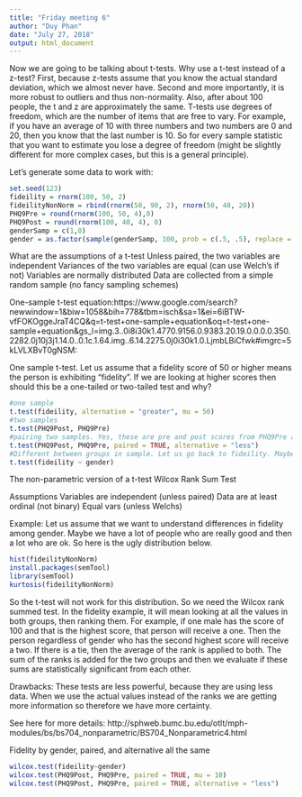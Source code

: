 ```yaml
---
title: "Friday meeting 6"
author: "Duy Phan"
date: "July 27, 2018"
output: html_document
---
```

Now we are going to be talking about t-tests. Why use a t-test instead of a z-test? First, because z-tests assume that you know the actual standard deviation, which we almost never have. Second and more importantly, it is more robust to outliers and thus non-normality. Also, after about 100 people, the t and z are approximately the same. T-tests use degrees of freedom, which are the number of items that are free to vary. For example, if you have an average of 10 with three numbers and two numbers are 0 and 20, then you know that the last number is 10. So for every sample statistic that you want to estimate you lose a degree of freedom (might be slightly different for more complex cases, but this is a general principle).

Let's generate some data to work with:

```r
set.seed(123)
fideility = rnorm(100, 50, 2)
fideilityNonNorm = rbind(rnorm(50, 90, 2), rnorm(50, 40, 20))
PHQ9Pre = round(rnorm(100, 50, 4),0)
PHQ9Post = round(rnorm(100, 40, 4), 0)
genderSamp = c(1,0)
gender = as.factor(sample(genderSamp, 100, prob = c(.5, .5), replace = TRUE))
```
What are the assumptions of a t-test Unless paired, the two variables are independent Variances of the two variables are equal (can use Welch's if not) Variables are normally distributed Data are collected from a simple random sample (no fancy sampling schemes)

One-sample t-test equation:https://www.google.com/search?newwindow=1&biw=1058&bih=778&tbm=isch&sa=1&ei=6iBTW-vfFOKOggeJraT4CQ&q=t-test+one-sample+equation&oq=t-test+one-sample+equation&gs_l=img.3..0i8i30k1.4770.9156.0.9383.20.19.0.0.0.0.350.2282.0j10j3j1.14.0..0.1c.1.64.img..6.14.2275.0j0i30k1.0.LjmbLBiCfwk#imgrc=5kLVLXBvT0gNSM:

One sample t-test. Let us assume that a fidelity score of 50 or higher means the person is exhibiting "fidelity". If we are looking at higher scores then should this be a one-tailed or two-tailed test and why?

```r
#one sample
t.test(fideility, alternative = "greater", mu = 50)
#two samples
t.test(PHQ9Post, PHQ9Pre)
#pairing two samples. Yes, these are pre and post scores from PHQ9Pre and PHQ9Post so we need to account for the relationship between the two.
t.test(PHQ9Post, PHQ9Pre, paired = TRUE, alternative = "less")
#Different between groups in sample. Let us go back to fideility. Maybe we are interested in understanding whether gender if affecting fideility.
t.test(fideility ~ gender)
```
The non-parametric version of a t-test Wilcox Rank Sum Test

Assumptions Variables are independent (unless paired) Data are at least ordinal (not binary) Equal vars (unless Welchs)

Example: Let us assume that we want to understand differences in fidelity among gender. Maybe we have a lot of people who are really good and then a lot who are ok. So here is the ugly distribution below.
```r
hist(fideilityNonNorm)
install.packages(semTool)
library(semTool)
kurtosis(fideilityNonNorm)
```
So the t-test will not work for this distribution. So we need the Wilcox rank summed test. In the fidelity example, it will mean looking at all the values in both groups, then ranking them. For example, if one male has the score of 100 and that is the highest score, that person will receive a one. Then the person regardless of gender who has the second highest score will receive a two. If there is a tie, then the average of the rank is applied to both. The sum of the ranks is added for the two groups and then we evaluate if these sums are statistically significant from each other.

Drawbacks: These tests are less powerful, because they are using less data. When we use the actual values instead of the ranks we are getting more information so therefore we have more certainty.

See here for more details: http://sphweb.bumc.bu.edu/otlt/mph-modules/bs/bs704_nonparametric/BS704_Nonparametric4.html

Fidelity by gender, paired, and alternative all the same
```r
wilcox.test(fideility~gender)
wilcox.test(PHQ9Post, PHQ9Pre, paired = TRUE, mu = 10)
wilcox.test(PHQ9Post, PHQ9Pre, paired = TRUE, alternative = "less")
```


